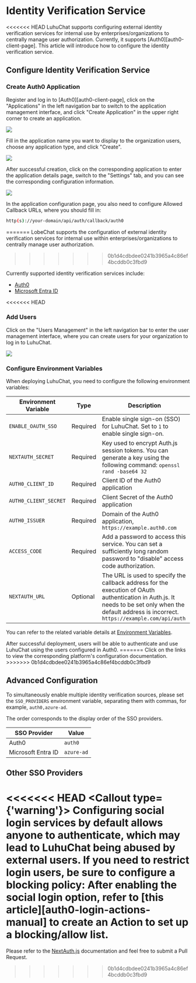 # Identity Verification Service

<<<<<<< HEAD
LuhuChat supports configuring external identity verification services for internal use by enterprises/organizations to centrally manage user authorization. Currently, it supports [Auth0][auth0-client-page]. This article will introduce how to configure the identity verification service.

## Configure Identity Verification Service

<Steps>

### Create Auth0 Application

Register and log in to [Auth0][auth0-client-page], click on the "Applications" in the left navigation bar to switch to the application management interface, and click "Create Application" in the upper right corner to create an application.

![](https://github.com/CloudPassenger/lobe-chat/assets/30863298/1b405347-f4c3-4c55-82f6-47116f2210d0)

Fill in the application name you want to display to the organization users, choose any application type, and click "Create".

![](https://github.com/CloudPassenger/lobe-chat/assets/30863298/75c92f85-3ad3-4473-a9c6-e667e28d428d)

After successful creation, click on the corresponding application to enter the application details page, switch to the "Settings" tab, and you can see the corresponding configuration information.

![](https://github.com/CloudPassenger/lobe-chat/assets/30863298/a1ed996b-95ef-4b7d-a50d-b4666eccfecb)

In the application configuration page, you also need to configure Allowed Callback URLs, where you should fill in:

```bash
http(s)://your-domain/api/auth/callback/auth0
```
=======
LobeChat supports the configuration of external identity verification services for internal use within enterprises/organizations to centrally manage user authorization.
>>>>>>> 0b1d4cdbdee0241b3965a4c86ef4bcddb0c3fbd9

Currently supported identity verification services include:

- [Auth0](/en/self-hosting/advanced/sso-providers/auth0)
- [Microsoft Entra ID](/en/self-hosting/advanced/sso-providers/microsoft-entra-id)

<<<<<<< HEAD
### Add Users

Click on the "Users Management" in the left navigation bar to enter the user management interface, where you can create users for your organization to log in to LuhuChat.

![](https://github.com/CloudPassenger/lobe-chat/assets/30863298/3b8127ab-dc4f-4ff9-a4cb-dec3ef0295cc)

### Configure Environment Variables

When deploying LuhuChat, you need to configure the following environment variables:

| Environment Variable | Type | Description |
| --- | --- | --- |
| `ENABLE_OAUTH_SSO` | Required | Enable single sign-on (SSO) for LuhuChat. Set to `1` to enable single sign-on. |
| `NEXTAUTH_SECRET` | Required | Key used to encrypt Auth.js session tokens. You can generate a key using the following command: `openssl rand -base64 32` |
| `AUTH0_CLIENT_ID` | Required | Client ID of the Auth0 application |
| `AUTH0_CLIENT_SECRET` | Required | Client Secret of the Auth0 application |
| `AUTH0_ISSUER` | Required | Domain of the Auth0 application, `https://example.auth0.com` |
| `ACCESS_CODE` | Required | Add a password to access this service. You can set a sufficiently long random password to "disable" access code authorization. |
| `NEXTAUTH_URL` | Optional | The URL is used to specify the callback address for the execution of OAuth authentication in Auth.js. It needs to be set only when the default address is incorrect. `https://example.com/api/auth` |

You can refer to the related variable details at [Environment Variables](/en/self-hosting/environment-variable#auth0).

</Steps>

<Callout>
  After successful deployment, users will be able to authenticate and use LuhuChat using the users
  configured in Auth0.
</Callout>
=======
Click on the links to view the corresponding platform's configuration documentation.
>>>>>>> 0b1d4cdbdee0241b3965a4c86ef4bcddb0c3fbd9

## Advanced Configuration

To simultaneously enable multiple identity verification sources, please set the `SSO_PROVIDERS` environment variable, separating them with commas, for example, `auth0,azure-ad`.

The order corresponds to the display order of the SSO providers.

| SSO Provider       | Value      |
| ------------------ | ---------- |
| Auth0              | `auth0`    |
| Microsoft Entra ID | `azure-ad` |

## Other SSO Providers

<<<<<<< HEAD
<Callout type={'warning'}>
  Configuring social login services by default allows anyone to authenticate, which may lead to
  LuhuChat being abused by external users.
</Callout>
<Callout>
  If you need to restrict login users, be sure to configure a **blocking policy**: After enabling
  the social login option, refer to [this article][auth0-login-actions-manual] to create an Action
  to set up a blocking/allow list.
</Callout>
=======
Please refer to the [NextAuth.js][next-auth-js] documentation and feel free to submit a Pull Request.
>>>>>>> 0b1d4cdbdee0241b3965a4c86ef4bcddb0c3fbd9

[next-auth-js]: https://next-auth.js.org/providers

